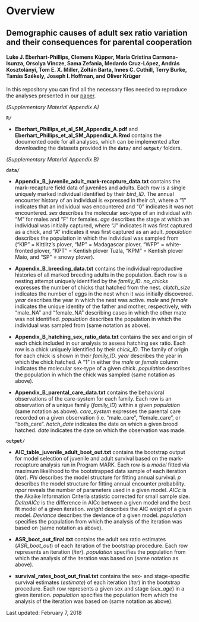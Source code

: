 # Overview
## Demographic causes of adult sex ratio variation and their consequences for parental cooperation
#### Luke J. Eberhart-Phillips, Clemens Küpper, María Cristina Carmona-Isunza, Orsolya Vincze, Sama Zefania, Medardo Cruz-López, András Kosztolányi, Tom E. X. Miller, Zoltán Barta, Innes C. Cuthill, Terry Burke, Tamás Székely, Joseph I. Hoffman, and Oliver Krüger

In this repository you can find all the necessary files needed to reproduce the analyses presented in our [paper](https://www.biorxiv.org/content/early/2017/12/14/223941).

*(Supplementary Material Appendix A)*

**`R/`**

  - **Eberhart_Phillips_et_al_SM_Appendix_A.pdf** and **Eberhart_Phillips_et_al_SM_Appendix_A.Rmd** contains the documented code for all analyses, which can be implemented after downloading the datasets provided in the **`data/`** and **`output/`** folders.

*(Supplementary Material Appendix B)*

**`data/`**

- **Appendix_B_juvenile_adult_mark-recapture_data.txt** contains the mark-recapture field data of juveniles and adults. Each row is a single uniquely marked individual identified by their *bird_ID*. The annual encounter history of an individual is expressed in their *ch*, where a "1" indicates that an individual was encountered and "0" indicates it was not encountered. *sex* describes the molecular sex-type of an individual with "M" for males and "F" for females. *age* describes the stage at which an individual was initially captured, where "J" indicates it was first captured as a chick, and "A" indicates it was first captured as an adult. *population* describes the population in which the individual was sampled from ("KIP" = Kittlitz's plover, "MP" = Madagascar plover, "WFP" = white-fronted plover, "KPT" = Kentish plover Tuzla, "KPM" = Kentish plover Maio, and "SP" = snowy plover).

- **Appendix_B_breeding_data.txt** contains the individual reproductive histories of all marked breeding adults in the population. Each row is a nesting attempt uniquely identified by the *family_ID*. *no_chicks* expresses the number of chicks that hatched from the nest. *clutch_size* indicates the number of eggs in the nest when it was initially discovered. *year* describes the year in which the nest was active. *male* and *female* indicates the unique identity of the father and mother, respectively, with "male_NA" and "female_NA" describing cases in which the other mate was not identified. *population* describes the population in which the individual was sampled from (same notation as above).

- **Appendix_B_hatching_sex_ratio_data.txt** contains the sex and origin of each chick included in our analysis to assess hatching sex ratio. Each row is a chick uniquely identified by their *chick_ID*. The family of origin for each chick is shown in their *family_ID*. *year* describes the year in which the chick hatched. A "1" in either the *male* or *female* column indicates the molecular sex-type of a given chick. *population* describes the population in which the chick was sampled (same notation as above).

- **Appendix_B_parental_care_data.txt** contains the behavioral observations of the care-system for each family. Each row is an observation of a unique family (*family_ID*) within a given *population* (same notation as above). *care_system* expresses the parental care recorded on a given observation (i.e. "male_care", "female_care", or "both_care". *hatch_date* indicates the date on which a given brood hatched. *date* indicates the date on which the observation was made.
  
**`output/`**

- **AIC_table_juvenile_adult_boot_out.txt** contains the bootstrap output for model selection of juvenile and adult survival based on the mark-recapture analysis run in Program MARK. Each row is a *model* fitted via maximum likelihood to the bootstrapped data sample of each iteration (*iter*). *Phi* describes the model structure for fitting annual survival. *p* describes the model structure for fitting annual encounter probability. *npar* reveals the number of parameters used in a given model. *AICc* is the Akaike Information Criteria statistic corrected for small sample size. *DeltaAICc* is the difference in AICc between a given model and the best fit model of a given iteration. *weight* describes the AIC weight of a given model. *Deviance* describes the deviance of a given model. *population* specifies the population from which the analysis of the iteration was based on (same notation as above).

- **ASR_boot_out_final.txt** contains the adult sex ratio estimates (*ASR_boot_out*) of each iteration of the bootstrap procedure. Each row represents an iteration (*iter*). *population* specifies the population from which the analysis of the iteration was based on (same notation as above).

- **survival_rates_boot_out_final.txt** contains the sex- and stage-specific survival estimates (*estimate*) of each iteration (*iter*) in the bootstrap procedure. Each row represents a given sex and stage (*sex_age*) in a given iteration. *population* specifies the population from which the analysis of the iteration was based on (same notation as above).

Last updated: February 7, 2018